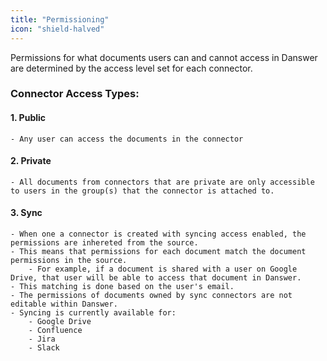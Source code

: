```yaml
---
title: "Permissioning"
icon: "shield-halved"
---
```


Permissions for what documents users can and cannot access in Danswer are determined by the access level set for each connector.

### Connector Access Types:

#### 1. Public
    - Any user can access the documents in the connector
#### 2. Private
    - All documents from connectors that are private are only accessible to users in the group(s) that the connector is attached to.
#### 3. Sync
    - When one a connector is created with syncing access enabled, the permissions are inhereted from the source.
    - This means that permissions for each document match the document permissions in the source.
        - For example, if a document is shared with a user on Google Drive, that user will be able to access that document in Danswer.
    - This matching is done based on the user's email.
    - The permissions of documents owned by sync connectors are not editable within Danswer.
    - Syncing is currently available for:
        - Google Drive
        - Confluence
        - Jira
        - Slack
